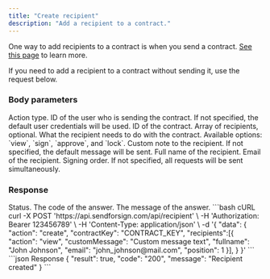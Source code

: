 ```yaml
---
title: "Create recipient"
description: "Add a recipient to a contract."
---
```


One way to add recipients to a contract is when you send a contract. 
[See this page](/api-reference/recipient/send) to learn more.

If you need to add a recipient to a contract without sending it, use the request below.

### Body parameters

<ParamField body="action" type="string" required>
  Action type.
</ParamField>

<ParamField body="userKey" type="string">
  ID of the user who is sending the contract. If not specified, the default user credentials will be used.
</ParamField>

<ParamField body="contractKey" type="string" required>
  ID of the contract.
</ParamField>

<ParamField body="recipients" type="string">
  Array of recipients, optional.

  <Expandable title="child attribute">

  <ParamField body="action" type="string">
    What the recipient needs to do with the contract. Available options: `view`, `sign`, `approve`, and `lock`.
  </ParamField>

  <ParamField body="customMessage" type="string">
    Custom note to the recipient. If not specified, the default message will be sent.
  </ParamField>

  <ParamField body="fullname" type="string">
    Full name of the recipient.
  </ParamField>

  <ParamField body="email" type="string" required>
    Email of the recipient.  
  </ParamField>

  <ParamField body="position" type="number">
    Signing order. If not specified, all requests will be sent simultaneously.
  </ParamField>

  </Expandable>

</ParamField>

### Response

  <ResponseField name="result" type="boolean">
    Status.
  </ResponseField>

<ResponseField name="code" type="string">
  The code of the answer.
</ResponseField>

<ResponseField name="message" type="string">
  The message of the answer.
</ResponseField>

<RequestExample>
```bash cURL
curl -X POST 'https://api.sendforsign.com/api/recipient' \
     -H 'Authorization: Bearer 123456789' \
     -H 'Content-Type: application/json' \
     -d '{ 
		  "data": {
				   "action": "create",
				   "contractKey": "CONTRACT_KEY",
           "recipients":[{
                "action": "view",
                "customMessage": "Custom message text",
                "fullname": "John Johnson", 
                "email": "john_johnson@mail.com", 
                "position": 1
               }], 
				  }
       }'
```
</RequestExample>

<ResponseExample>
```json Response
     {
       "result": true,
       "code": "200",
       "message": "Recipient created"
    }
```
</ResponseExample>
